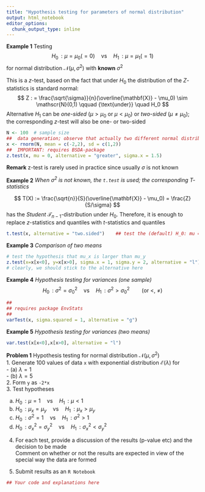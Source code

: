 ---
title: "Hypothesis testing for parameters of normal distribution"
output: html_notebook
editor_options: 
  chunk_output_type: inline
---

**Example 1** Testing
$$
  H_0\,: \mu = \mu_0 (=0) \quad \textrm{vs} \quad H_1\,: \mu = \mu_1 (= 1)
$$
for normal distribution $\mathscr{N}(\mu,\sigma^2)$ with **known** $\sigma^2$  

This is a $z$-test, based on the fact that under $H_0$ the distribution of the $Z$-statistics is standard normal:
$$
    Z : = \frac{\sqrt{\sigma}}{n}(\overline{\mathbf{X}} - \mu_0) \sim \mathscr{N}(0,1) \qquad {\text{under}} \quad H_0
$$
Alternative $H_1$ can be *one-sided* ($\mu>\mu_0$ or $\mu < \mu_0$) or *two-sided* ($\mu \ne \mu_0$); the corresponding $z$-test will also be one- or two-sided


```{r}
N <- 100  # sample size
##  data generation; observe that actually two different normal distribution are mixed up
x <- rnorm(N, mean = c(-2,2), sd = c(1,2))
##  IMPORTANT: requires BSDA-package
z.test(x, mu = 0, alternative = "greater", sigma.x = 1.5)

```

**Remark** z-test is rarely used in practice since usually $\sigma$ is not known 

**Example 2** _When $\sigma^2$ is not known, the `t.test` is used; the corresponding $T$-statistics_

$$
  T(X) := \frac{\sqrt{n}}{S}(\overline{\mathbf{X}} - \mu_0) = \frac{Z}{S/\sigma}
$$
has the *Student* $\mathscr{T}_{n-1}$-distribution under $H_0$. Therefore, it is enough to replace $z$-statistics and quantiles with $t$-statistics and quantiles
```{r}
t.test(x, alternative = "two.sided")    ## test the (default) H_0: mu = 0 vs H_1: mu \ne 0
```

**Example 3** _Comparison of two means_

```{r}
# test the hypothesis that mu_x is larger than mu_y
z.test(x=x[x<0], y=x[x>0], sigma.x = 1, sigma.y = 2, alternative = "l")
# clearly, we should stick to the alternative here
```


**Example 4** _Hypothesis testing for variances (one sample)_
$$
  H_0\,: \sigma^2 = \sigma^2_0 \quad \textrm{vs} \quad H_1\,: \sigma^2 > \sigma^2_0 \qquad  (\textrm{or}\  <,\ \ne)
$$

```{r}
## 
## requires package EnvStats
##
varTest(x, sigma.squared = 1, alternative = "g")
```

**Example 5** _Hypothesis testing for variances (two means)_ 

```{r}
var.test(x[x<0],x[x>0], alternative = "l")
```


**Problem 1** Hypothesis testing for normal distribution $\mathscr{N}(\mu,\sigma^2)$   
1. Generate $100$ values of data `x` with exponential distribution $\mathscr{E}(\lambda)$  for  
- (a) $\lambda=1$   
- (b) $\lambda = 5$  
2. Form `y` as `-2*x`    
3. Test hypotheses  

  (a) $H_0\,: \mu = 1 \quad \textrm{vs} \quad H_1\,: \mu < 1$  
  (b) $H_0\,: \mu_x = \mu_y \quad \textrm{vs} \quad H_1\,: \mu_x > \mu_y$  
  (c) $H_0\,: \sigma^2 = 1 \quad \textrm{vs} \quad H_1\,: \sigma^2 > 1$  
  (d) $H_0\,: \sigma^2_x = \sigma_y^2 \quad \textrm{vs} \quad H_1\,: \sigma^2_x < \sigma_y^2$ 


4. For each test, provide a discussion of the results (p-value etc) and the decision to be made  
   Comment on whether or not the results are expected in view of the special way the data are formed
   
5. Submit results as an `R Notebook`

```{r}
## Your code and explanations here
```


